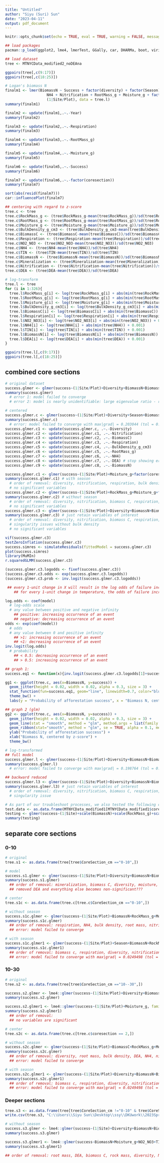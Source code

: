 ```yaml
---
title: "Untitled"
author: "Siyu (Suri) Sun"
date: "2023-04-11"
output: pdf_document
---
```


```r
knitr::opts_chunk$set(echo = TRUE, eval = TRUE, warning = FALSE, message = FALSE)
```

```r
## load packages
pacman::p_load(ggplot2, lme4, lmerTest, GGally, car, DHARMa, boot, viridis, ggpubr)
```

```r
## load dataset
tree <- MTNYCData_modified2_noDEAna
```

```r
ggpairs(tree[,c(9:17)])
ggpairs(tree[,c(18:25)])
```

```r
# Logan's biomass N
finalm1 <- lmer(BiomassN ~ Success + factor(diversity) + factor(Season) + Respiration + NO2_NO3 + 
                   NH4 + Nitrification + RootMass_g + Moisture_g + factor(coresection) + Year + BiomassC +
                   (1|Site/Plot), data = tree.l) 
summary(finalm1)

finalm2 <- update(finalm1,.~.-Year)
summary(finalm2)

finalm3 <- update(finalm2,.~.-Respiration)
summary(finalm3)

finalm4 <- update(finalm3,.~.-RootMass_g)
summary(finalm4)

finalm5 <- update(finalm4,.~.-Moisture_g)
summary(finalm5)

finalm6 <- update(finalm5,.~.-Success)
summary(finalm6)

finalm7 <- update(finalm6,.~.-factor(coresection))
summary(finalm7)

sort(abs(resid(finalm7)))
car::influencePlot(finalm7)

```


```r
## centering with regard to z-score
tree.c <- tree
tree.c$RockMass_g <- (tree$RockMass_g-mean(tree$RockMass_g))/sd(tree$RockMass_g)
tree.c$RootMass_g <- (tree$RootMass_g-mean(tree$RootMass_g))/sd(tree$RootMass_g)
tree.c$Moisture_g <- (tree$Moisture_g-mean(tree$Moisture_g))/sd(tree$Moisture_g)
tree.c$BulkDensity_g_cm3 <- (tree$BulkDensity_g_cm3-mean(tree$BulkDensity_g_cm3))/sd(tree$BulkDensity_g_cm3)
tree.c$BiomassC <- (tree$BiomassC-mean(tree$BiomassC))/sd(tree$BiomassC)
tree.c$Respiration <- (tree$Respiration-mean(tree$Respiration))/sd(tree$Respiration)
tree.c$NO2_NO3 <- (tree$NO2_NO3-mean(tree$NO2_NO3))/sd(tree$NO2_NO3)
tree.c$NH4 <- (tree$NH4-mean(tree$NH4))/sd(tree$NH4)
tree.c$TIN <- (tree$TIN-mean(tree$TIN))/sd(tree$TIN)
tree.c$BiomassN <- (tree$BiomassN-mean(tree$BiomassN))/sd(tree$BiomassN)
tree.c$Mineralization <- (tree$Mineralization-mean(tree$Mineralization))/sd(tree$Mineralization)
tree.c$Nitrification <- (tree$Nitrification-mean(tree$Nitrification))/sd(tree$Nitrification)
tree.c$DEA <- (tree$DEA-mean(tree$DEA))/sd(tree$DEA)
```

```r
# log-transform
tree.l <- tree
for (i in 1:326){
  tree.l$RockMass_g[i] <- log(tree$RockMass_g[i] + abs(min(tree$RockMass_g)) + 0.001)
  tree.l$RootMass_g[i] <- log(tree$RootMass_g[i] + abs(min(tree$RootMass_g)) + 0.001)
  tree.l$Moisture_g[i] <- log(tree$Moisture_g[i] + abs(min(tree$Moisture_g)) + 0.001)
  tree.l$BulkDensity_g_cm3[i] <- log(tree$BulkDensity_g_cm3[i] + abs(min(tree$BulkDensity_g_cm3)) + 0.001)
  tree.l$BiomassC[i] <- log(tree$BiomassC[i] + abs(min(tree$BiomassC)) + 0.001)
  tree.l$Respiration[i] <- log(tree$Respiration[i] + abs(min(tree$Respiration)) + 0.001)
  tree.l$NO2_NO3[i] <- log(tree$NO2_NO3[i] + abs(min(tree$NO2_NO3)) + 0.001)
  tree.l$NH4[i] <- log(tree$NH4[i] + abs(min(tree$NH4)) + 0.001)
  tree.l$TIN[i] <- log(tree$TIN[i] + abs(min(tree$TIN)) + 0.001)
  tree.l$BiomassN[i] <- log(tree$BiomassN[i] + abs(min(tree$BiomassN)) + 0.001)
  tree.l$DEA[i] <- log(tree$DEA[i] + abs(min(tree$DEA)) + 0.001)
}

ggpairs(tree.l[,c(9:17)])
ggpairs(tree.l[,c(18:25)])
```



## combined core sections
```r
# original dataset
success.glmer <- glmer(success~(1|Site/Plot)+Diversity+BiomassN+BiomassC+RockMass_g+RootMass_g+Moisture_g+Respiration+NH4+Nitrification+DEA+BulkDensity_g_cm3+factor(coresection), family=binomial, data=tree)
summary(success.glmer)
  # error 1: model failed to converge
  # error 2: model is nearly unidentifiable: large eigenvalue ratio - rescale variables?
```

```r
# centered
success.glmer.c <- glmer(success~(1|Site/Plot)+Diversity+Season+BiomassN+BiomassC+RockMass_g+RootMass_g+Moisture_g+Respiration+NH4+Nitrification+DEA+BulkDensity_g_cm3+factor(coresection), family=binomial, data=tree.c)
summary(success.glmer.c)
  # error: model failed to converge with max|grad| = 0.203044 (tol = 0.002, component 1)
success.glmer.c1 <- update(success.glmer.c, .~.-Diversity)
success.glmer.c2 <- update(success.glmer.c1, .~.-Nitrification)
success.glmer.c3 <- update(success.glmer.c2, .~.-BiomassC)
success.glmer.c4 <- update(success.glmer.c3, .~.-Respiration)
success.glmer.c5 <- update(success.glmer.c4, .~.-BulkDensity_g_cm3)
success.glmer.c6 <- update(success.glmer.c5, .~.-RootMass_g)
success.glmer.c7 <- update(success.glmer.c6, .~.-NH4)
success.glmer.c8 <- update(success.glmer.c7, .~.-DEA) # stop showing error
success.glmer.c9 <- update(success.glmer.c8, .~.-BiomassN)

success.glmer.c1 <- glmer(success~(1|Site/Plot)+Moisture_g+factor(coresection), family=binomial, data=tree.c)
summary(success.glmer.c1) # with season
  # order of removal: diversity, nitrification, respiration, bulk density, biomass C, NH4, DEA (stop showing error here), biomass N (error reappears),  root mass, season (stop showing error), rock mass
  # no significant variables
success.glmer.c2 <- glmer(success~(1|Site/Plot)+RockMass_g+Moisture_g+factor(coresection), family=binomial, data=tree.c)
summary(success.glmer.c2) # without season
  # order of removal: diversity, nitrification, biomass C, respiration, bulk density, root mass, NH4, DEA (stop showing error), biomass N 
  # no significant variables
success.glmer.c3 <- glmer(success~(1|Site/Plot)+Diversity+BiomassN+BiomassC+RootMass_g+BulkDensity_g_cm3, family=binomial, data=tree.c)
summary(success.glmer.c3) # just retain variables of interest
  # order of removal: diversity, nitrification, biomass C, respiration, bulk density, root mass, NH4, DEA (stop showing error), biomass N 
  # singularity issues without bulk density
  # no significant variables

vif(success.glmer.c3)
testZeroInflation(success.glmer.c3)
success.simres <- simulateResiduals(fittedModel = success.glmer.c3)
plot(success.simres)
library(MuMIn)
r.squaredGLMM(success.glmer.c3)

(success.glmer.c3.logodds <- fixef(success.glmer.c3))
(success.glmer.c3.odds <- exp(success.glmer.c3.logodds))
(success.glmer.c3.prob <- inv.logit(success.glmer.c3.logodds))

 ## every 1-unit change in X will result in the log odds of failure increase/decrease by `slope`
    ## for every 1-unit change in temperature, the odds of failure increase/decrease by a factor of exp(slope) or (1-exp(slope))*100 percent

log.odds <- coef(model)
  # log-odds scale
  # any value between positive and negative infinity
    ## positive: increasing occurrence of an event
    ## negative: decreasing occurrence of an event
odds <- exp(coef(model))
  # odds
  # any value between 0 and positive infinity
    ## >1: increasing occurrence of an event
    ## <1: decreasing occurrence of an event
inv.logit(log.odds)
  # probability 
    ## < 0.5: decreasing occurrence of an event
    ## > 0.5: increasing occurrence of an event

## graph 1: 
success.eq1 <- function(x){inv.logit(success.glmer.c3.logodds[1]+success.glmer.c3.logodds[2]+success.glmer.c3.logodds[3]*x+success.glmer.c3.logodds[4]*mean(tree.c$BiomassC)+success.glmer.c3.logodds[5]*mean(tree.c$RootMass_g)+success.glmer.c3.logodds[6]*mean(tree.c$BulkDensity_g_cm3))}

gg1 <- ggplot(tree.c, aes(x=BiomassN, y=success)) + 
  geom_jitter(height = 0.02, width = 0.02, alpha = 0.3, size = 3) +
  stat_function(fun=success.eq1, geom="line", linewidth=0.7, color="blue") +
  theme_bw() +
  labs(y = "Probability of afforestation success", x = "Biomass N, centered by z-score")

## graph 2 (glm)
gg2 <- ggplot(tree.c, aes(x=BiomassN, y=success)) + 
  geom_jitter(height = 0.02, width = 0.02, alpha = 0.3, size = 3) + 
  geom_line(stat = "smooth", method = "glm", method.args = list(family = "binomial"), size = 1.1, color="purple") + 
  geom_ribbon(stat="smooth", method = "glm", se = TRUE, alpha = 0.1, method.args = list(family = "binomial")) +
  ylab("Probability of afforestation success") + 
  xlab("Biomass N, centered by z-score") + 
  theme_bw()

```

```r
# log-transformed
## full model
success.glmer.l <- glmer(success~(1|Site/Plot)+Diversity+BiomassN+BiomassC+RockMass_g+RootMass_g+Moisture_g+Respiration+NH4+Nitrification+DEA+BulkDensity_g_cm3+factor(coresection), family=binomial, data=tree.l)
summary(success.glmer.l)
  # error: model failed to converge with max|grad| = 0.198764 (tol = 0.002, component 1)

## backward reduced
success.glmer.l3 <- glmer(success~(1|Site/Plot)+Diversity+BiomassN+BiomassC, family=binomial, data=tree.l)
summary(success.glmer.l3) # just retain variables of interest
  # order of removal: diversity, nitrification, biomass C, respiration, bulk density, root mass, NH4, DEA (stop showing error), biomass N 
  # singularity issue
```

```r
# As part of our troubleshoot processes, we also tested the following code (Thank you Ankita!) on the original dataset when we did not remove all the NAs. 
test.data <- as.data.frame(MTNYCData_modified1[MTNYCData_modified1$coresection==2,])
testing <- glmer(success~(1|Site)+scale(BiomassN)+scale(RockMass_g)+scale(Moisture_g)+scale(BulkDensity_g_cm3)+scale(BiomassC), family=binomial, data=test.data, control=glmerControl(optimizer="bobyqa", optCtrl=list(maxfun=2e4)))
summary(testing)
```



## separate core sections
### 0-10
```r
# original 
tree.s1 <- as.data.frame(tree[tree$CoreSection_cm =="0-10",])

# model
success.s1.glmer <- glmer(success~(1|Site/Plot)+Diversity+BiomassN+BiomassC+RockMass_g+RootMass_g+Moisture_g+Respiration+NH4+Nitrification+DEA+BulkDensity_g_cm3, family=binomial, data=tree.s1)
summary(success.s1.glmer)
  ## order of removal: mineralization, biomass C, diversity, moisture, (DEA), rock mass
  ## removed DEA and everything else becomes non-significant???
```

```r
# center 
tree.s1c <- as.data.frame(tree.c[tree.c$CoreSection_cm =="0-10",])

# without season
success.s1c.glmer <- glmer(success~(1|Site/Plot)+BiomassN+RockMass_g+Moisture_g, family=binomial, data=tree.s1c)
summary(success.s1c.glmer)
  ## order of removal: respiration, NH4, bulk density, root mass, nitrification, diversity, biomass c (error gone), DEA (is singular shows up)
  ## error: model failed to converge

# with season
success.s1c.glmer1 <- glmer(success~(1|Site/Plot)+Season+BiomassN+RockMass_g+RootMass_g+Moisture_g+NH4+DEA+BulkDensity_g_cm3, family=binomial, data=tree.s1c)
summary(success.s1c.glmer1)
  ## order of removal: biomass c, respiration, diversity, nitrification, 
  ## error: model failed to converge with max|grad| = 0.0249498 (tol = 0.002, component 1)
```


### 10-30
```r
# original
tree.s2 <- as.data.frame(tree[tree$CoreSection_cm =="10--30",])

success.s2.glmer <- lme4::glmer(success~(1|Site/Plot)+Diversity+BiomassN+BiomassC+RockMass_g+RootMass_g+Moisture_g+Respiration+NO2_NO3+NH4+Nitrification+DEA+BulkDensity_g_cm3, family=binomial, data=tree.s2)
summary(success.s2.glmer)

success.s2.glmer1 <- lme4::glmer(success~(1|Site/Plot)+Moisture_g, family=binomial, data=tree.s2)
summary(success.s2.glmer1)
  ## order of removal: 
  ## no variables are significant
```

```r
# center 
tree.s2c <- as.data.frame(tree.c[tree.c$coresection == 2,])

# without season
success.s2c.glmer <- glmer(success~(1|Site/Plot)+BiomassC+RockMass_g+Moisture_g, family=binomial, data=tree.s2c)
summary(success.s2c.glmer)
  ## order of removal: diversity, root mass, bulk density, DEA, NH4, nitrification, biomass N, respiration, rock mass
  ## error: model failed to converge

# with season
success.s2c.glmer1 <- glmer(success~(1|Site/Plot)+Diversity+BiomassN+BiomassC+RockMass_g+RootMass_g+Moisture_g+Respiration+NO2_NO3+NH4+Nitrification+DEA+BulkDensity_g_cm3, family=binomial, data=tree.s2c)
summary(success.s2c.glmer1)
  ## order of removal: biomass c, respiration, diversity, nitrification, 
  ## error: model failed to converge with max|grad| = 0.0249498 (tol = 0.002, component 1)
```


### Deeper sections
```r
tree.s3 <- as.data.frame(tree[tree$CoreSection_cm !="0-10" & tree$CoreSection_cm !="10--30",])
write.csv(tree.s3, "C:\\Users\\Siyu Sun\\Desktop\\ssy\\DKUwork\\2023Spring\\Applied Statistics\\Project\\tree_below30.csv")
```

```r
# without season
success.s3.glmer <- lme4::glmer(success~(1|Site)+Diversity+BiomassN+BiomassC+RockMass_g+RootMass_g+Moisture_g+NO2_NO3+NH4+TIN+Mineralization+Nitrification+DEA, family=binomial, data=tree.s3)
summary(success.s3.glmer)

success.s3.glmer1 <- lme4::glmer(success~BiomassN+Moisture_g+NO2_NO3+TIN+Mineralization+Nitrification+(1|Site), family=binomial, data=tree.s3)
summary(success.s3.glmer1)

## order of removal: root mass, DEA, biomass C, rock mass, diversity, NH4
```






